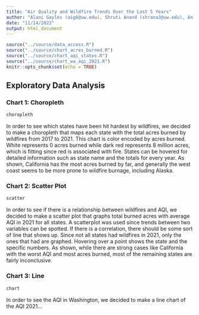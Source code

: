```yaml
---
title: "Air Quality and Wildfire Trends Over the Last 5 Years"
author: "Alani Gayles (aig6@uw.edu), Shruti Anand (shrana3@uw.edu), An Dao (andao27@uw.edu), Brandon Mochizuki (bmoch@uw.edu)"
date: "11/14/2022"
output: html_document
---
```


```r
source("../source/data_access.R")
source("../source/chart_acres_burned.R")
source("../source/chart_aqi_states.R")
source("../source/chart_wa_aqi_2021.R")
knitr::opts_chunk$set(echo = TRUE)
```

## Exploratory Data Analysis

### Chart 1: Choropleth

```r
choropleth
```
In order to see which states have been hit hardest by wildfires, we decided to
make a choropleth that maps each state with the total acres burned by wildfires
from 2017 to 2021. This chart is color encoded by acres burned. White represents
0 acres burned while dark red represents 8 million acres, which is fitting since
red is associated with fire. States can be hovered for detailed information
such as state name and the totals for every year. As shown, California has
the most acres burned by far, and generally the west coast seems to be more
prone to wildfire burnage, including Alaska.

### Chart 2: Scatter Plot
```r
scatter
```
In order to see if there is a relationship between wildfires and AQI, we decided
to make a scatter plot that graphs total burned acres with average AQI in 2021 for
all states. A scatterplot was used since trends between two variables can be
spotted. If there is a correlation, there should be some sort of line that shows
up. Since not all states had wildfires in 2021, only the ones that had are
graphed. Hovering over a point shows the state and the specific numbers. As shown,
while there are strong cases like California with the worst AQI and most acres
burned, most of the remaining states are fairly inconclusive.

### Chart 3: Line
```r
chart
```
In order to see the AQI in Washington, we decided to make a line chart of the AQI
2021...